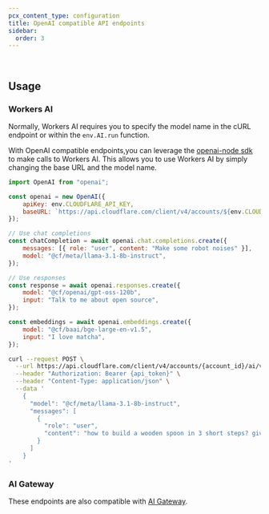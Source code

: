```yaml
---
pcx_content_type: configuration
title: OpenAI compatible API endpoints
sidebar:
  order: 3
---
```



<Render file="openai-compatibility" /> <br />

## Usage

### Workers AI

Normally, Workers AI requires you to specify the model name in the cURL endpoint or within the `env.AI.run` function.

With OpenAI compatible endpoints,you can leverage the [openai-node sdk](https://github.com/openai/openai-node) to make calls to Workers AI. This allows you to use Workers AI by simply changing the base URL and the model name.

```js title="OpenAI SDK Example"
import OpenAI from "openai";

const openai = new OpenAI({
	apiKey: env.CLOUDFLARE_API_KEY,
	baseURL: `https://api.cloudflare.com/client/v4/accounts/${env.CLOUDFLARE_ACCOUNT_ID}/ai/v1`,
});

// Use chat completions
const chatCompletion = await openai.chat.completions.create({
	messages: [{ role: "user", content: "Make some robot noises" }],
	model: "@cf/meta/llama-3.1-8b-instruct",
});

// Use responses
const response = await openai.responses.create({
	model: "@cf/openai/gpt-oss-120b",
	input: "Talk to me about open source",
});

const embeddings = await openai.embeddings.create({
	model: "@cf/baai/bge-large-en-v1.5",
	input: "I love matcha",
});
```

```bash title="cURL example"
curl --request POST \
  --url https://api.cloudflare.com/client/v4/accounts/{account_id}/ai/v1/chat/completions \
  --header "Authorization: Bearer {api_token}" \
  --header "Content-Type: application/json" \
  --data '
    {
      "model": "@cf/meta/llama-3.1-8b-instruct",
      "messages": [
        {
          "role": "user",
          "content": "how to build a wooden spoon in 3 short steps? give as short as answer as possible"
        }
      ]
    }
'
```

### AI Gateway

These endpoints are also compatible with [AI Gateway](/ai-gateway/providers/workersai/#openai-compatible-endpoints).
